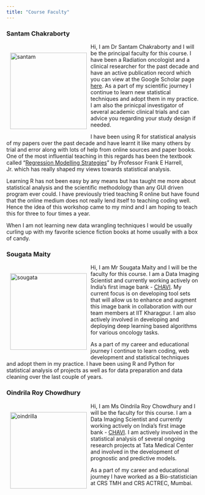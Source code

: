 ```yaml
---
title: "Course Faculty"
---
```


### Santam Chakraborty

<div>

::: {style="float:left; position:relative;top:0px;padding:10px;"}
![](images/santam.jpg){alt="santam" fig-alt="Image of Dr Santam Chakraborty" fig-align="left" width="200"}
:::

Hi, I am Dr Santam Chakraborty and I will be the principal faculty for this course. I have been a Radiation oncologist and a clinical researcher for the past decade and have an active publication record which you can view at the Google Scholar page [here](https://scholar.google.com/citations?user=R0xhZW4AAAAJ&hl=en "Santam Chakraborty's Google Scholar Page"){target="_blank"}. As a part of my scientific journey I continue to learn new statistical techniques and adopt them in my practice. I am also the prinicpal investigator of several academic clinical trials and can advice you regarding your study design if needed.

I have been using R for statistical analysis of my papers over the past decade and have learnt it like many others by trial and error along with lots of help from online sources and paper books. One of the most influential teaching in this regards has been the textbook called "[Regression Modelling Strategies](https://hbiostat.org/rmsc/ "RMS Book"){target="_blank"}" by Professor Frank E Harrell, Jr. which has really shaped my views towards statistical analysis.

Learning R has not been easy by any means but has taught me more about statistical analysis and the scientific methodology than any GUI driven program ever could. I have previously tried teaching R online but have found that the online medium does not really lend itself to teaching coding well. Hence the idea of this workshop came to my mind and I am hoping to teach this for three to four times a year.

When I am not learning new data wrangling techniques I would be usually curling up with my favorite science fiction books at home usually with a box of candy.

</div>

### Sougata Maity

<div>

::: {style="float:left; position:relative;top:0px;padding:10px;"}
![](images/sougata.jpg){alt="sougata" fig-alt="Image of Mr Sougata Maity" fig-align="left" width="200"}
:::

Hi, I am Mr Sougata Maity and I will be the faculty for this course. I am a Data Imaging Scientist and currently working actively on India's first image bank - [CHAVI](https://chavi.ai "CHAVI Homepage"){target="_blank"}. My current focus is on developing tool sets that will allow us to enhance and augment this image bank in collaboration with our team members at IIT Kharagpur. I am also actively involved in developing and deploying deep learning based algorithms for various oncology tasks.

As a part of my career and educational journey I continue to learn coding, web development and statistical techniques and adopt them in my practice. I have been using R and Python for statistical analysis of projects as well as for data preparation and data cleaning over the last couple of years.

</div>

### Oindrila Roy Chowdhury

<div>

::: {style="float:left; position:relative;top:0px;padding:10px;"}
![](images/oindrilla.png){alt="oindrilla" fig-alt="Image of Ms Oindrilla Roy Chowdhury" fig-align="left" width="200"}
:::

Hi, I am Ms Oindrila Roy Chowdhury and I will be the faculty for this course. I am a Data Imaging Scientist and currently working actively on India's first image bank - [CHAVI](#0 "CHAVI Homepage"){target="_blank"}. I am actively involved in the statistical analysis of several ongoing research projects at Tata Medical Center and involved in the development of prognostic and predictive models.

As a part of my career and educational journey I have worked as a Bio-statistician at CRS TMH and CRS ACTREC, Mumbai.

</div>
